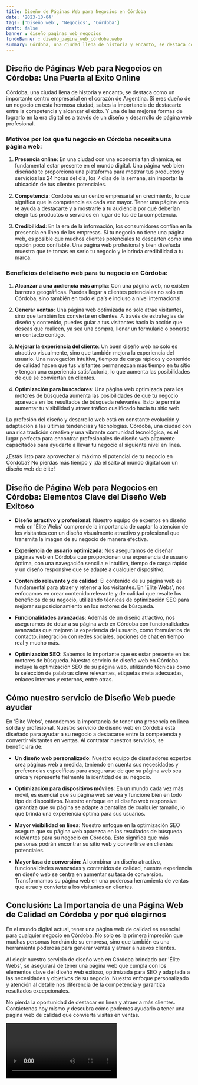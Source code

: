 ```yaml
---
title: Diseño de Páginas Web para Negocios en Córdoba
date: '2023-10-04'
tags: ['Diseño web', 'Negocios', 'Córdoba']
draft: false
banner : diseño_paginas_web_negocios
fondoBanner : diseño_pagina_web_córdoba.webp
summary: Córdoba, una ciudad llena de historia y encanto, se destaca como un importante centro empresarial en el corazón de Argentina. Si eres dueño de un negocio en esta hermosa ciudad, sabes la importancia de destacarte entre la competencia y alcanzar el éxito. Y una de las mejores formas de lograrlo en la era digital es a través de un diseño y desarrollo de página web profesional.
---
```


## Diseño de Páginas Web para Negocios en Córdoba: Una Puerta al Éxito Online

Córdoba, una ciudad llena de historia y encanto, se destaca como un importante centro empresarial en el corazón de Argentina. Si eres dueño de un negocio en esta hermosa ciudad, sabes la importancia de destacarte entre la competencia y alcanzar el éxito. Y una de las mejores formas de lograrlo en la era digital es a través de un diseño y desarrollo de página web profesional.

### Motivos por los que tu negocio en Córdoba necesita una página web:

1. **Presencia online**: En una ciudad con una economía tan dinámica, es fundamental estar presente en el mundo digital. Una página web bien diseñada te proporciona una plataforma para mostrar tus productos y servicios las 24 horas del día, los 7 días de la semana, sin importar la ubicación de tus clientes potenciales.

2. **Competencia**: Córdoba es un centro empresarial en crecimiento, lo que significa que la competencia es cada vez mayor. Tener una página web te ayuda a destacarte y a mostrarle a tu audiencia por qué deberían elegir tus productos o servicios en lugar de los de tu competencia.

3. **Credibilidad**: En la era de la información, los consumidores confían en la presencia en línea de las empresas. Si tu negocio no tiene una página web, es posible que muchos clientes potenciales te descarten como una opción poco confiable. Una página web profesional y bien diseñada muestra que te tomas en serio tu negocio y le brinda credibilidad a tu marca.

### Beneficios del diseño web para tu negocio en Córdoba:

1. **Alcanzar a una audiencia más amplia**: Con una página web, no existen barreras geográficas. Puedes llegar a clientes potenciales no solo en Córdoba, sino también en todo el país e incluso a nivel internacional.

2. **Generar ventas**: Una página web optimizada no solo atrae visitantes, sino que también los convierte en clientes. A través de estrategias de diseño y contenido, puedes guiar a tus visitantes hacia la acción que deseas que realicen, ya sea una compra, llenar un formulario o ponerse en contacto contigo.

3. **Mejorar la experiencia del cliente**: Un buen diseño web no solo es atractivo visualmente, sino que también mejora la experiencia del usuario. Una navegación intuitiva, tiempos de carga rápidos y contenido de calidad hacen que tus visitantes permanezcan más tiempo en tu sitio y tengan una experiencia satisfactoria, lo que aumenta las posibilidades de que se conviertan en clientes.

4. **Optimización para buscadores**: Una página web optimizada para los motores de búsqueda aumenta las posibilidades de que tu negocio aparezca en los resultados de búsqueda relevantes. Esto te permite aumentar tu visibilidad y atraer tráfico cualificado hacia tu sitio web.

La profesión del diseño y desarrollo web está en constante evolución y adaptación a las últimas tendencias y tecnologías. Córdoba, una ciudad con una rica tradición creativa y una vibrante comunidad tecnológica, es el lugar perfecto para encontrar profesionales de diseño web altamente capacitados para ayudarte a llevar tu negocio al siguiente nivel en línea.

¿Estás listo para aprovechar al máximo el potencial de tu negocio en Córdoba? No pierdas más tiempo y ¡da el salto al mundo digital con un diseño web de élite!

<GifSeo />

<Cta />

## Diseño de Página Web para Negocios en Córdoba: Elementos Clave del Diseño Web Exitoso

- **Diseño atractivo y profesional**: Nuestro equipo de expertos en diseño web en 'Élite Webs' comprende la importancia de captar la atención de los visitantes con un diseño visualmente atractivo y profesional que transmita la imagen de su negocio de manera efectiva.

- **Experiencia de usuario optimizada**: Nos aseguramos de diseñar páginas web en Córdoba que proporcionen una experiencia de usuario óptima, con una navegación sencilla e intuitiva, tiempo de carga rápido y un diseño responsive que se adapte a cualquier dispositivo.

- **Contenido relevante y de calidad**: El contenido de su página web es fundamental para atraer y retener a los visitantes. En 'Élite Webs', nos enfocamos en crear contenido relevante y de calidad que resalte los beneficios de su negocio, utilizando técnicas de optimización SEO para mejorar su posicionamiento en los motores de búsqueda.

- **Funcionalidades avanzadas**: Además de un diseño atractivo, nos aseguramos de dotar a su página web en Córdoba con funcionalidades avanzadas que mejoren la experiencia del usuario, como formularios de contacto, integración con redes sociales, opciones de chat en tiempo real y mucho más.

- **Optimización SEO**: Sabemos lo importante que es estar presente en los motores de búsqueda. Nuestro servicio de diseño web en Córdoba incluye la optimización SEO de su página web, utilizando técnicas como la selección de palabras clave relevantes, etiquetas meta adecuadas, enlaces internos y externos, entre otras.

## Cómo nuestro servicio de Diseño Web puede ayudar

En 'Élite Webs', entendemos la importancia de tener una presencia en línea sólida y profesional. Nuestro servicio de diseño web en Córdoba está diseñado para ayudar a su negocio a destacarse entre la competencia y convertir visitantes en ventas. Al contratar nuestros servicios, se beneficiará de:

- **Un diseño web personalizado**: Nuestro equipo de diseñadores expertos crea páginas web a medida, teniendo en cuenta sus necesidades y preferencias específicas para asegurarse de que su página web sea única y represente fielmente la identidad de su negocio.

- **Optimización para dispositivos móviles**: En un mundo cada vez más móvil, es esencial que su página web se vea y funcione bien en todo tipo de dispositivos. Nuestro enfoque en el diseño web responsive garantiza que su página se adapte a pantallas de cualquier tamaño, lo que brinda una experiencia óptima para sus usuarios.

- **Mayor visibilidad en línea**: Nuestro enfoque en la optimización SEO asegura que su página web aparezca en los resultados de búsqueda relevantes para su negocio en Córdoba. Esto significa que más personas podrán encontrar su sitio web y convertirse en clientes potenciales.

- **Mayor tasa de conversión**: Al combinar un diseño atractivo, funcionalidades avanzadas y contenidos de calidad, nuestra experiencia en diseño web se centra en aumentar su tasa de conversión. Transformamos su página web en una poderosa herramienta de ventas que atrae y convierte a los visitantes en clientes.

## Conclusión: La Importancia de una Página Web de Calidad en Córdoba y por qué elegirnos

En el mundo digital actual, tener una página web de calidad es esencial para cualquier negocio en Córdoba. No solo es la primera impresión que muchas personas tendrán de su empresa, sino que también es una herramienta poderosa para generar ventas y atraer a nuevos clientes.

Al elegir nuestro servicio de diseño web en Córdoba brindado por 'Élite Webs', se asegurará de tener una página web que cumpla con los elementos clave del diseño web exitoso, optimizada para SEO y adaptada a las necesidades y objetivos de su negocio. Nuestro enfoque personalizado y atención al detalle nos diferencia de la competencia y garantiza resultados excepcionales.

No pierda la oportunidad de destacar en línea y atraer a más clientes. Contáctenos hoy mismo y descubra cómo podemos ayudarlo a tener una página web de calidad que convierta visitas en ventas.

<Video />

<CtaBot job='Negocios' city='Córdoba'/>

<Gmaps query='Córdoba+españa+maps' />